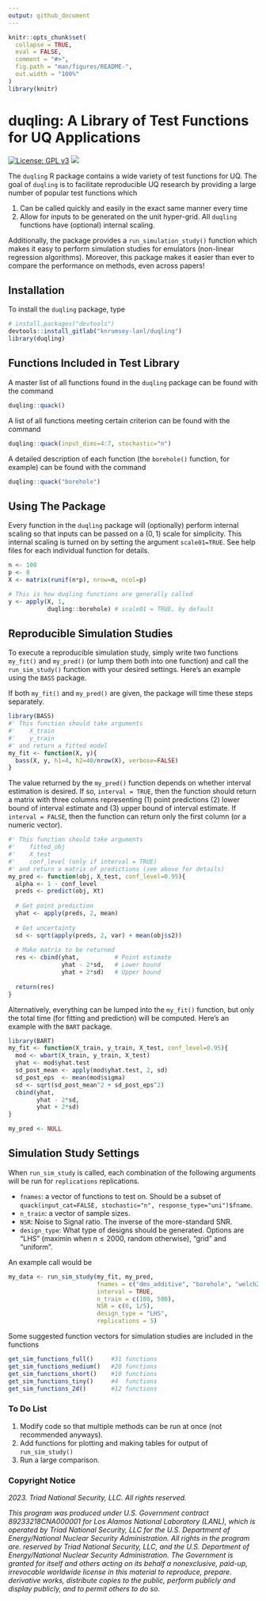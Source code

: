 ```yaml
---
output: github_document
---
```


<!-- README.md is generated from README.Rmd. Please edit that file -->

```r
knitr::opts_chunk$set(
  collapse = TRUE,
  eval = FALSE,
  comment = "#>",
  fig.path = "man/figures/README-",
  out.width = "100%"
)
library(knitr)
```

# duqling: A Library of Test Functions for UQ Applications

[![License: GPL
v3](https://img.shields.io/badge/License-GPLv3-blue.svg)](https://www.gnu.org/licenses/gpl-3.0)
[![](https://img.shields.io/badge/devel%20version-1.0.1-purple.svg)](https://github.com/knrumsey/duqling)

The `duqling` R package contains a wide variety of test functions for UQ. The goal of `duqling` is to facilitate reproducible UQ research by providing a large number of popular test functions which

   1. Can be called quickly and easily in the exact same manner every time
   2. Allow for inputs to be generated on the unit hyper-grid. All `duqling` functions have (optional) internal scaling.
   
Additionally, the package provides a `run_simulation_study()` function which makes it easy to perform simulation studies for emulators (non-linear regression algorithms). Moreover, this package makes it easier than ever to compare the performance on methods, even across papers! 

## Installation

To install the `duqling` package, type

```R
# install.packages("devtools")
devtools::install_gitlab("knrumsey-lanl/duqling")
library(duqling)
```

## Functions Included in Test Library

A master list of all functions found in the `duqling` package can be found with the command
```R
duqling::quack()
```

A list of all functions meeting certain criterion can be found with the command
```R
duqling::quack(input_dims=4:7, stochastic="n")
```

A detailed description of each function (the `borehole()` function, for example) can be found with the command
```R
duqling::quack("borehole")

```

## Using The Package

Every function in the `duqling` package will (optionally) perform internal scaling so that inputs can be passed on a $(0, 1)$ scale for simplicity. This internal scaling is turned on by setting the argument `scale01=TRUE`. See help files for each individual function for details. 

```R
n <- 100
p <- 8
X <- matrix(runif(n*p), nrow=n, ncol=p)

# This is how duqling functions are generally called
y <- apply(X, 1, 
           duqling::borehole) # scale01 = TRUE, by default

```

## Reproducible Simulation Studies

To execute a reproducible simulation study, simply write two functions `my_fit()` and `my_pred()` (or lump them both into one function) and call the `run_sim_study()` function with your desired settings. Here's an example using the `BASS` package. 

If both `my_fit()` and `my_pred()` are given, the package will time these steps separately. 
```R
library(BASS)
#' This function should take arguments
#'    X_train
#'    y_train 
#' and return a fitted model
my_fit <- function(X, y){
  bass(X, y, h1=4, h2=40/nrow(X), verbose=FALSE)
}
```

The value returned by the `my_pred()` function depends on whether interval estimation is desired. If so, `interval = TRUE`, then the function should return a matrix with three columns representing (1) point predictions (2) lower bound of interval estimate and (3) upper bound of interval estimate. If `interval = FALSE`, then the function can return only the first column (or a numeric vector). 

```R
#' This function should take arguments
#'    fitted_obj
#'    X_test
#'    conf_level (only if interval = TRUE) 
#' and return a matrix of predictions (see above for details)
my_pred <- function(obj, X_test, conf_level=0.95){
  alpha <- 1 - conf_level
  preds <- predict(obj, Xt)
  
  # Get point prediction
  yhat <- apply(preds, 2, mean)
  
  # Get uncertainty
  sd <- sqrt(apply(preds, 2, var) + mean(obj$s2)) 
  
  # Make matrix to be returned
  res <- cbind(yhat,          # Point estimate
               yhat - 2*sd,   # Lower bound
               yhat + 2*sd)   # Upper bound
  
  return(res)
}
```

Alternatively, everything can be lumped into the `my_fit()` function, but only the total time (for fitting and prediction) will be computed. Here's an example with the `BART` package. 

```R
library(BART)
my_fit <- function(X_train, y_train, X_test, conf_level=0.95){
  mod <- wbart(X_train, y_train, X_test)
  yhat <- mod$yhat.test
  sd_post_mean <- apply(mod$yhat.test, 2, sd)
  sd_post_eps  <- mean(mod$sigma)
  sd <- sqrt(sd_post_mean^2 + sd_post_eps^2)
  cbind(yhat,
        yhat - 2*sd,
        yhat + 2*sd)
}

my_pred <- NULL
```

## Simulation Study Settings
When `run_sim_study` is called, each combination of the following arguments will be run for `replications` replications.

   - `fnames`: a vector of functions to test on. Should be a subset of `quack(input_cat=FALSE, stochastic="n", response_type="uni")$fname`.
   - `n_train`: a vector of sample sizes.
   - `NSR`: Noise to Signal ratio. The inverse of the more-standard SNR. 
   - `design_type`: What type of designs should be generated. Options are "LHS" (maximin when $n\leq 2000$, random otherwise), "grid" and "uniform". 
   
   
An example call would be
```R
my_data <- run_sim_study(my_fit, my_pred,
                         fnames = c("dms_additive", "borehole", "welch20"),
                         interval = TRUE,
                         n_train = c(100, 500),
                         NSR = c(0, 1/5),
                         design_type = "LHS",
                         replications = 5)
```

Some suggested function vectors for simulation studies are included in the functions

```R
get_sim_functions_full()     #31 functions
get_sim_functions_medium()   #20 functions
get_sim_functions_short()    #10 functions
get_sim_functions_tiny()     #4  functions
get_sim_functions_2d()       #12 functions

```


### To Do List

   1. Modify code so that multiple methods can be run at once (not recommended anyways).
   2. Add functions for plotting and making tables for output of `run_sim_study()`
   3. Run a large comparison.

### Copyright Notice

*2023. Triad National Security, LLC. All rights reserved.*

*This program was produced under U.S. Government contract 89233218CNA000001 for Los Alamos National Laboratory (LANL), which is operated by Triad National Security, LLC for the U.S. Department of Energy/National Nuclear Security Administration. All rights in the program are. reserved by Triad National Security, LLC, and the U.S. Department of Energy/National Nuclear Security Administration. The Government is granted for itself and others acting on its behalf a nonexclusive, paid-up, irrevocable worldwide license in this material to reproduce, prepare. derivative works, distribute copies to the public, perform publicly and display publicly, and to permit others to do so.*




